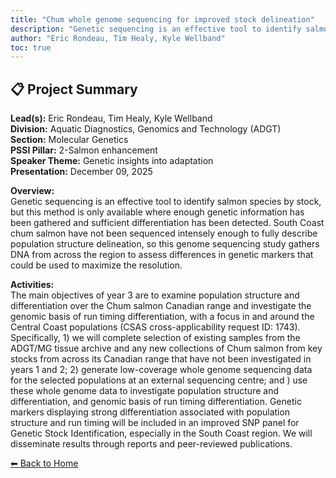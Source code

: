 ```yaml
---
title: "Chum whole genome sequencing for improved stock delineation"
description: "Genetic sequencing is an effective tool to identify salmon species by stock, but this method is only available where enough genetic information has been gathered and sufficient differentiation has been detected. South Coast chum salmon have not been sequenced intensely enough to fully describe population structure delineation, so this genome sequencing study gathers DNA from across the region to assess differences in genetic markers that could be used to maximize the resolution."
author: "Eric Rondeau, Tim Healy, Kyle Wellband"
toc: true
---
```


## 📋 Project Summary

**Lead(s):** Eric Rondeau, Tim Healy, Kyle Wellband  
**Division:** Aquatic Diagnostics, Genomics and Technology (ADGT)  
**Section:** Molecular Genetics  
**PSSI Pillar:** 2-Salmon enhancement  
**Speaker Theme:** Genetic insights into adaptation  
**Presentation:** December 09, 2025  

**Overview:**  
Genetic sequencing is an effective tool to identify salmon species by stock, but this method is only available where enough genetic information has been gathered and sufficient differentiation has been detected. South Coast chum salmon have not been sequenced intensely enough to fully describe population structure delineation, so this genome sequencing study gathers DNA from across the region to assess differences in genetic markers that could be used to maximize the resolution.   

**Activities:**  
The main objectives of year 3 are to examine population structure and differentiation over the Chum salmon Canadian range and investigate the genomic basis of run timing differentiation, with a focus in and around the Central Coast populations (CSAS cross-applicability request ID: 1743). Specifically, 1) we will complete selection of existing samples from the ADGT/MG tissue archive and any new collections of Chum salmon from key stocks from across its Canadian range that have not been investigated in years 1 and 2; 2) generate low-coverage whole genome sequencing data for the selected populations at an external sequencing centre; and ) use these whole genome data to investigate population structure and differentiation, and genomic basis of run timing differentiation. Genetic markers displaying strong differentiation associated with population structure and run timing will be included in an improved SNP panel for Genetic Stock Identification, especially in the South Coast region. We will disseminate results through reports and peer-reviewed publications.

[⬅ Back to Home](../index.qmd)
